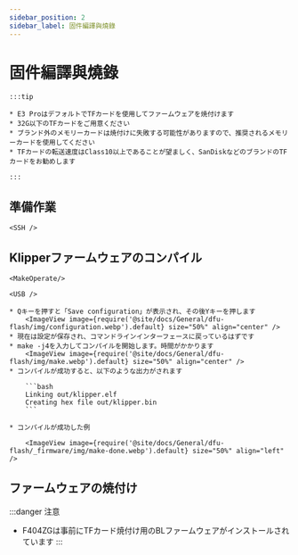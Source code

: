 ```yaml
---
sidebar_position: 2
sidebar_label: 固件編譯與燒錄
---
```







# 固件編譯與燒錄

    :::tip

    * E3 ProはデフォルトでTFカードを使用してファームウェアを焼付けます
    * 32G以下のTFカードをご用意ください
    * ブランド外のメモリーカードは焼付けに失敗する可能性がありますので、推奨されるメモリーカードを使用してください
    * TFカードの転送速度はClass10以上であることが望ましく、SanDiskなどのブランドのTFカードをお勧めします

    :::



## 準備作業

    <SSH />

## Klipperファームウェアのコンパイル

    <MakeOperate/>

    <USB />

    * Qキーを押すと「Save configuration」が表示され、その後Yキーを押します
        <ImageView image={require('@site/docs/General/dfu-flash/img/configuration.webp').default} size="50%" align="center" />
    * 現在は設定が保存され、コマンドラインインターフェースに戻っているはずです
    * make -j4を入力してコンパイルを開始します。時間がかかります
        <ImageView image={require('@site/docs/General/dfu-flash/img/make.webp').default} size="50%" align="center" />
    * コンパイルが成功すると、以下のような出力がされます

        ```bash
        Linking out/klipper.elf
        Creating hex file out/klipper.bin
        ```
        
    * コンパイルが成功した例

        <ImageView image={require('@site/docs/General/dfu-flash/_firmware/img/make-done.webp').default} size="50%" align="left" />

## ファームウェアの焼付け

:::danger 注意
* F404ZGは事前にTFカード焼付け用のBLファームウェアがインストールされています
:::

    <TF />
